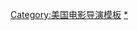 {{navbox
| name = 山姆·雷米
| title = [[山姆·雷米]]電影作品
| state = {{{state|autocollapse}}}
| listclass = hlist

| group1 = 電影執導
| list1 =
{{Navbox|subgroup
| group1 = 長片
| list1 =
* 《{{le|這是謀殺！|It's Murder!}}》（1977）
* 《[[屍變 (電影)|屍變]]》（1981）
* 《[[XYZ謀殺案]]》（1985）
* 《[[鬼玩人]]》（1987）
* 《[[魔俠震天雷]]》（1990）
* 《[[魔誡英豪]]》（1992）
* 《[[致命的快感]]》（1995）
* 《[[絕地計劃]]》（1998）
* 《[[往日柔情]]》（1999）
* 《[[靈異大逆轉]]》（2000）
* 《[[蜘蛛人 (電影)|蜘蛛人]]》（2002）
* 《[[蜘蛛人2]]》（2004）
* 《[[蜘蛛人3]]》（2007）
* 《[[地獄魔咒]]》（2009）
* 《[[魔境仙踪|奧茲大帝]]》（2013）
* 《[[奇異博士2：失控多重宇宙]]》（2022）

| group5 = 短片
| list5 =
* 《{{le|發條 (電影)|Clockwork (film)|發條}}》（1978）
* 《{{le|林中深處|Within the Woods}}》（1978）
}}

| group2 = 僅編劇
| list2 =
* 《{{le|飛狼女煞星|Easy Wheels}}》（1989）
* 《{{le|神經絕代雙驕|The Nutt House (film)}}》（1992）
* 《[[影子大亨|金錢帝國]]》（1994，兼第二攝製組導演）
* 《{{le|驚異大腦的男人|Man with the Screaming Brain}}》（2005，聯合故事）

| group3 = 僅監製
| list3 =
* 《[[時空特警]]》（1994）
* 《[[不死咒怨]]》（2004）
* 《{{le|惡靈空間|Boogeyman (film)}}》（2005）
* 《{{le|不死咒怨2|The Grudge 2}}》（2006）
* 《{{le|鬼使神差 (2007年電影)|The Messengers (film)|鬼使神差}}》（2007）
* 《[[屍城30夜|惡夜30]]》（2007）
* 《[[死魂盒|聚魔櫃]]》（2012）
* 《[[屍變 (2013年電影)|屍變]]》（2013）
* 《[[鬼驅人|鬼哭神嚎：惡靈15]]》（2015）
* 《[[暫時停止呼吸 (2016年電影)|暫時停止呼吸]]》（2016）
* 《[[鱷魔]]》（2019）
* 《[[怨咒]]》（2020）
* 《[[暫時停止呼吸2]]》（2021）
* 《[[夜讀驚魂]]》（2021）
* 《[[65 (電影)|65]]》（2022）
* 《{{le|屍變崛起|Evil Dead Rise}}》（2022）
* 《{{le|烏瑪 (電影)|Umma (upcoming film)|烏瑪}}》（TBA）

}}<noinclude>
{{collapsible option}}
{{DEFAULTSORT:Raimi, Sam}}
[[Category:美国电影导演模板]]
[[Category:山姆·雷米电影|*]]
</noinclude>